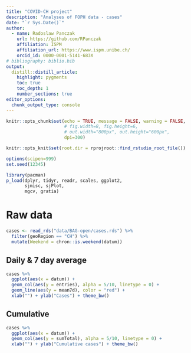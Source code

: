 ```yaml
---
title: "COVID-CH project"
description: "Analyses of FOPH data - cases"
date: "`r Sys.Date()`"
author:
  - name: Radoslaw Panczak 
    url: https://github.com/RPanczak
    affiliation: ISPM
    affiliation_url: https://www.ispm.unibe.ch/
    orcid_id: 0000-0001-5141-683X
# bibliography: biblio.bib
output:
  distill::distill_article:
    highlight: pygments
    toc: true
    toc_depth: 1
    number_sections: true
editor_options: 
  chunk_output_type: console
---
```


<!-- ------------------------------------------------------------ --> 
<!-- ------------------------------------------------------------ --> 

```r
knitr::opts_chunk$set(echo = TRUE, message = FALSE, warning = FALSE, 
                      # fig.width=8, fig.height=6, 
                      # out.width="800px", out.height="600px",
                      dpi=300)

knitr::opts_knit$set(root.dir = rprojroot::find_rstudio_root_file())

options(scipen=999)
set.seed(12345)

library(pacman) 
p_load(dplyr, tidyr, readr, scales, ggplot2,
       sjmisc, sjPlot,
       mgcv, gratia)
```

<!-- ------------------------------------------------------------ --> 

# Raw data 

```r
cases <- read_rds("data/BAG-open/cases.rds") %>% 
  filter(geoRegion == "CH") %>% 
  mutate(Weekend = chron::is.weekend(datum)) 
```

## Daily & 7 day average

```r
cases %>% 
  ggplot(aes(x = datum)) + 
  geom_col(aes(y = entries), alpha = 5/10, linetype = 0) + 
  geom_line(aes(y = mean7d), color = "red") + 
  xlab("") + ylab("Cases") + theme_bw()
```

## Cumulative

```r
cases %>% 
  ggplot(aes(x = datum)) + 
  geom_col(aes(y = sumTotal), alpha = 5/10, linetype = 0) + 
  xlab("") + ylab("Cumulative cases") + theme_bw()
```